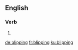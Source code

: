 
==English==

===Verb===
{{head|en|present participle}}

# {{present participle of|blip|lang=en}}

[[de:blipping]]
[[fr:blipping]]
[[ku:blipping]]